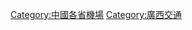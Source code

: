 {{Catnav|頁面分類|各種主題的頁面分類|依中国各省来作的分类|中國各省交通|廣西交通}}

[[Category:中國各省機場|Category:中國各省機場]]
[[Category:廣西交通|Category:廣西交通]]